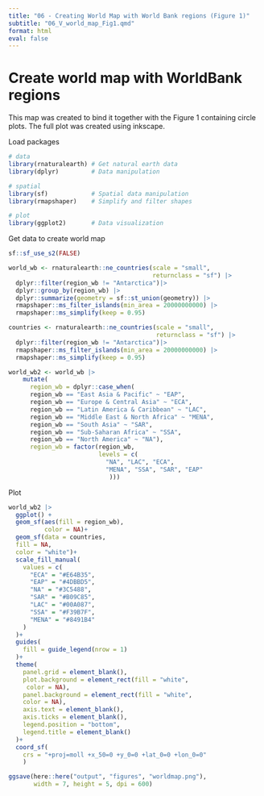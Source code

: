 ```yaml
---
title: "06 - Creating World Map with World Bank regions (Figure 1)"
subtitle: "06_V_world_map_Fig1.qmd"
format: html
eval: false
---
```


# Create world map with WorldBank regions

This map was created to bind it together with the Figure 1 containing circle plots.
    The full plot was created using inkscape.

Load packages

```r
# data
library(rnaturalearth) # Get natural earth data
library(dplyr)         # Data manipulation

# spatial
library(sf)            # Spatial data manipulation
library(rmapshaper)    # Simplify and filter shapes

# plot
library(ggplot2)       # Data visualization
```

Get data to create world map

```r
sf::sf_use_s2(FALSE)

world_wb <- rnaturalearth::ne_countries(scale = "small",
                                        returnclass = "sf") |>
  dplyr::filter(region_wb != "Antarctica")|>
  dplyr::group_by(region_wb) |>
  dplyr::summarize(geometry = sf::st_union(geometry)) |>
  rmapshaper::ms_filter_islands(min_area = 20000000000) |>
  rmapshaper::ms_simplify(keep = 0.95)

countries <- rnaturalearth::ne_countries(scale = "small",
                                         returnclass = "sf") |>
  dplyr::filter(region_wb != "Antarctica")|>
  rmapshaper::ms_filter_islands(min_area = 20000000000) |>
  rmapshaper::ms_simplify(keep = 0.95)

world_wb2 <- world_wb |>
    mutate(
      region_wb = dplyr::case_when(
      region_wb == "East Asia & Pacific" ~ "EAP",
      region_wb == "Europe & Central Asia" ~ "ECA",
      region_wb == "Latin America & Caribbean" ~ "LAC",
      region_wb == "Middle East & North Africa" ~ "MENA",
      region_wb == "South Asia" ~ "SAR",
      region_wb == "Sub-Saharan Africa" ~ "SSA",
      region_wb == "North America" ~ "NA"),
      region_wb = factor(region_wb,
                         levels = c(
                           "NA", "LAC", "ECA",
                           "MENA", "SSA", "SAR", "EAP"
                            )))
```

Plot

```r
world_wb2 |> 
  ggplot() +
  geom_sf(aes(fill = region_wb),
          color = NA)+
  geom_sf(data = countries,
  fill = NA,
  color = "white")+
  scale_fill_manual(
    values = c(
      "ECA" = "#E64B35",
      "EAP" = "#4DBBD5",
      "NA" = "#3C5488",
      "SAR" = "#B09C85",
      "LAC" = "#00A087",
      "SSA" = "#F39B7F",
      "MENA" = "#8491B4"
    )
  )+
  guides(
    fill = guide_legend(nrow = 1)
  )+
  theme(
    panel.grid = element_blank(),
    plot.background = element_rect(fill = "white",
     color = NA),
    panel.background = element_rect(fill = "white",
    color = NA),
    axis.text = element_blank(),
    axis.ticks = element_blank(),
    legend.position = "bottom",
    legend.title = element_blank()
  )+
  coord_sf(
    crs = "+proj=moll +x_50=0 +y_0=0 +lat_0=0 +lon_0=0"
    )

ggsave(here::here("output", "figures", "worldmap.png"),
       width = 7, height = 5, dpi = 600)
```